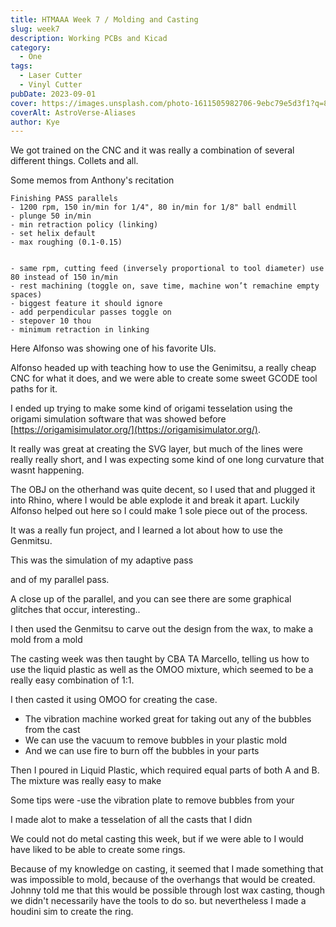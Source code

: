 ```yaml
---
title: HTMAAA Week 7 / Molding and Casting
slug: week7
description: Working PCBs and Kicad
category:
  - One
tags:
  - Laser Cutter
  - Vinyl Cutter
pubDate: 2023-09-01
cover: https://images.unsplash.com/photo-1611505982706-9ebc79e5d3f1?q=80&w=1960&h=1102&auto=format&fit=crop&ixlib=rb-4.0.3&ixid=M3wxMjA3fDB8MHxwaG90by1wYWdlfHx8fGVufDB8fHx8fA%3D%3D
coverAlt: AstroVerse-Aliases
author: Kye
---
```



We got trained on the CNC and it was really a combination of several different things. Collets and all.


Some memos from Anthony's recitation
```
Finishing PASS parallels
- 1200 rpm, 150 in/min for 1/4", 80 in/min for 1/8" ball endmill
- plunge 50 in/min
- min retraction policy (linking)
- set helix default
- max roughing (0.1-0.15)


- same rpm, cutting feed (inversely proportional to tool diameter) use 80 instead of 150 in/min
- rest machining (toggle on, save time, machine won’t remachine empty spaces)
- biggest feature it should ignore
- add perpendicular passes toggle on
- stepover 10 thou
- minimum retraction in linking

```


Here Alfonso was showing one of his favorite UIs.

<OptimizedCover src={genmitsucontroller} alt="genmitsucontroller"  />

Alfonso headed up with teaching how to use the Genimitsu, a really cheap CNC for what it does, and we were able to create some sweet GCODE tool paths for it.

<OptimizedCover src={alfonsotraining} alt="alfonsotraining"  />


I ended up trying to make some kind of origami tesselation using the origami simulation software that was showed before [https://origamisimulator.org/](https://origamisimulator.org/). 

It really was great at creating the SVG layer, but much of the lines were really really short, and I was expecting some kind of one long curvature that wasnt happening.


The OBJ on the otherhand was quite decent, so I used that and plugged it into Rhino, where I would be able explode it and break it apart. Luckily Alfonso helped out here so I could make 1 sole piece out of the process.

<OptimizedCover src={origamisim} alt="origamisim"  />



 It was a really fun project, and I learned a lot about how to use the Genmitsu.


This was the simulation of my adaptive pass

<OptimizedCover src={adaptivesim} alt="adaptivesim"  />

and of my parallel pass.


<OptimizedCover src={parallelsim} alt="parallelsim"  />



A close up of the parallel, and you can see there are some graphical glitches that occur, interesting..


<OptimizedCover src={glitch} alt="glitch"  />

I then used the Genmitsu to carve out the design from the wax, to make a mold from a mold

<OptimizedCover src={carve} alt="parallelsim"  />


The casting week was then taught by CBA TA Marcello, telling us how to use the liquid plastic as well as the OMOO mixture, which seemed to be a really easy combination of 1:1.

<OptimizedCover src={marcello} alt="marcello"  />


<OptimizedCover src={group} alt="group"  />



I then casted it using OMOO for creating the case.


<OptimizedCover src={cast} alt="cast"  />

- The vibration machine worked great for taking out any of the bubbles from the cast
- We can use the vacuum to remove bubbles in your plastic mold
- And we can use fire to burn off the bubbles in your parts


<OptimizedCover src={bubbles} alt="bubbles" />

Then I poured in Liquid Plastic, which required equal parts of both A and B. The mixture was really easy to make


<OptimizedCover src={finish} alt="finish"  />

<OptimizedCover src={all} alt="all"  />

Some tips were
-use the vibration plate to remove bubbles from your 

I made alot to make a tesselation of all the casts that I didn

<OptimizedCover src={casts} alt="casts"  />


We could not do metal casting this week, but if we were able to I would have liked to be able to create some rings.

Because of my knowledge on casting, it seemed that I made something that was impossible to mold, because of the overhangs that would be created.
Johnny told me that this would be possible through lost wax casting, though we didn't necessarily have the tools to do so.
but nevertheless I made a houdini sim to create the ring.

<OptimizedCover src={houdini} alt="houdini"  />

<OptimizedCover src={ring} alt="ring"  />




